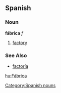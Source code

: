 == Spanish == 
=== Noun === 
'''fábrica''' ''f'' 
# [[factory]]

=== See Also ===
*[[factoría]]
[[Category:Spanish nouns]]

[[hu:Fábrica]]